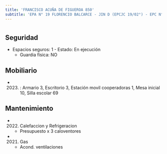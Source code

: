 ```yaml
---
title: 'FRANCISCO ACUÑA DE FIGUEROA 850'
subtitle: 'EPA N° 19 FLORENCIO BALCARCE - JIN D (EPCJC 19/02°) - EPC N° 19 FLORENCIO BALCARCE'
---
```


#


## Seguridad

*  Espacios seguros: 1 - Estado: En ejecución 
    + Guardia física: NO





## Mobiliario

*  (2023) : Armario 3, Escritorio 3, Estación movil cooperadoras 1, Mesa inicial 10, Silla escolar 69 





## Mantenimiento

*  (2022) Calefaccion y Refrigeracion 
    + Presupuesto x 3 caloventores

*  (2021) Gas 
    + Acond. ventilaciones




